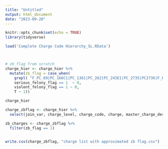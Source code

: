 ```yaml
---
title: "Untitled"
output: html_document
date: "2023-09-20"
---
```


```r
knitr::opts_chunk$set(echo = TRUE)
library(tidyverse)
```

```r
load('Complete Charge Code Hierarchy_SL.RData')



# zb_flag from scratch
charge_hier <- charge_hier %>%
  mutate(zb_flag = case_when(
    grepl( "F_PC_69|PC_166C1|PC_1361|PC_262|PC_243E1|PC_2735|PC2736|F_PC_422|PC_6469|PC_290C|VC_23152|VC_23153|F_PC_463|PC_29800", join_var) ~ 0,
    serious_felony_flag == 1  ~ 0,
    violent_felony_flag == 1 ~ 0, 
    T ~ 1))

charge_hier

charge_zbflag <- charge_hier %>%
  select(join_var, charge_level, charge_code, charge, master_charge_description, zb_flag)

zb_charges <- charge_zbflag %>%
  filter(zb_flag == 1)


write.csv(charge_zbflag, "charge list with approximated zb flag.csv")
```

